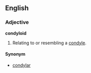 ==English==

===Adjective===

'''condyloid'''
#Relating to or resembling a [[condyle]].

====Synonym====
*[[condylar]]